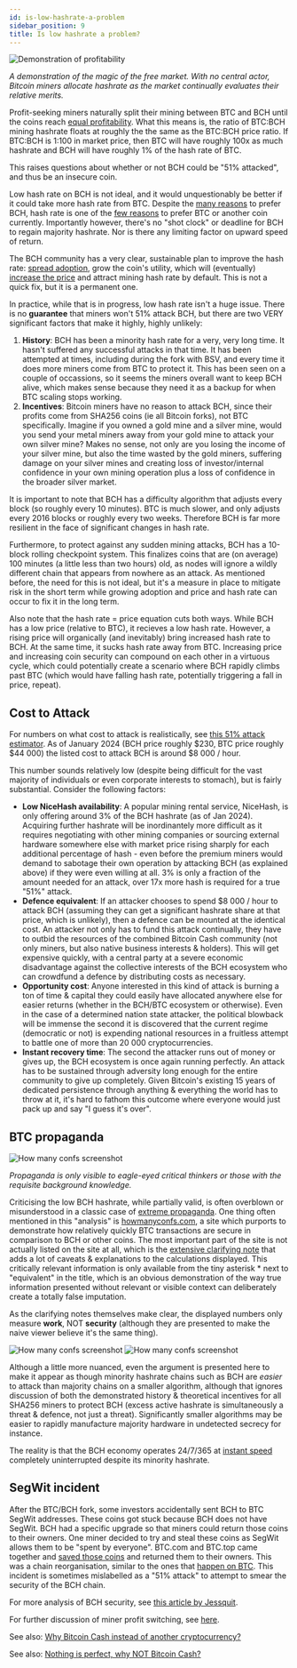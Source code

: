 ```yaml
---
id: is-low-hashrate-a-problem
sidebar_position: 9
title: Is low hashrate a problem?
---
```




<img src={profitabilityUrl} alt="Demonstration of profitability" />

_A demonstration of the magic of the free market. With no central actor, Bitcoin miners allocate hashrate as the market continually evaluates their relative merits._

Profit-seeking miners naturally split their mining between BTC and BCH until the coins reach [equal profitability](https://cash.coin.dance/blocks/profitability). What this means is, the ratio of BTC:BCH mining hashrate floats at roughly the the same as the BTC:BCH price ratio. If BTC:BCH is 1:100 in market price, then BTC will have roughly 100x as much hashrate and BCH will have roughly 1% of the hash rate of BTC.

This raises questions about whether or not BCH could be "51% attacked", and thus be an insecure coin.

Low hash rate on BCH is not ideal, and it would unquestionably be better if it could take more hash rate from BTC. Despite the [many reasons](/faqs/BCH/why-bitcoin-cash) to prefer BCH, hash rate is one of the [few reasons](/faqs/BCH/why-not-bitcoin-cash) to prefer BTC or another coin currently. Importantly however, there's no "shot clock" or deadline for BCH to regain majority hashrate. Nor is there any limiting factor on upward speed of return.

The BCH community has a very clear, sustainable plan to improve the hash rate: [spread adoption](/faqs/BCH/is-bch-spreading), grow the coin's utility, which will (eventually) [increase the price](/faqs/BCH-vs-BTC/if-bch-is-so-great-why-is-the-price-low) and attract mining hash rate by default. This is not a quick fix, but it is a permanent one.

In practice, while that is in progress, low hash rate isn't a huge issue. There is no **guarantee** that miners won't 51% attack BCH, but there are two VERY significant factors that make it highly, highly unlikely:

1. **History**: BCH has been a minority hash rate for a very, very long time. It hasn't suffered any successful attacks in that time. It has been attempted at times, including during the fork with BSV, and every time it does more miners come from BTC to protect it. This has been seen on a couple of occassions, so it seems the miners overall want to keep BCH alive, which makes sense because they need it as a backup for when BTC scaling stops working.
2. **Incentives**: Bitcoin miners have no reason to attack BCH, since their profits come from SHA256 coins (ie all Bitcoin forks), not BTC specifically. Imagine if you owned a gold mine and a silver mine, would you send your metal miners away from your gold mine to attack your own silver mine? Makes no sense, not only are you losing the income of your silver mine, but also the time wasted by the gold miners, suffering damage on your silver mines and creating loss of investor/internal confidence in your own mining operation plus a loss of confidence in the broader silver market.

It is important to note that BCH has a difficulty algorithm that adjusts every block (so roughly every 10 minutes). BTC is much slower, and only adjusts every 2016 blocks or roughly every two weeks. Therefore BCH is far more resilient in the face of significant changes in hash rate.

Furthermore, to protect against any sudden mining attacks, BCH has a 10-block rolling checkpoint system. This finalizes coins that are (on average) 100 minutes (a little less than two hours) old, as nodes will ignore a wildly different chain that appears from nowhere as an attack. As mentioned before, the need for this is not ideal, but it's a measure in place to mitigate risk in the short term while growing adoption and price and hash rate can occur to fix it in the long term.

Also note that the hash rate = price equation cuts both ways. While BCH has a low price (relative to BTC), it recieves a low hash rate. However, a rising price will organically (and inevitably) bring increased hash rate to BCH. At the same time, it sucks hash rate away from BTC. Increasing price and increasing coin security can compound on each other in a virtuous cycle, which could potentially create a scenario where BCH rapidly climbs past BTC (which would have falling hash rate, potentially triggering a fall in price, repeat).

## Cost to Attack

For numbers on what cost to attack is realistically, see [this 51% attack estimator](https://www.crypto51.app/). As of January 2024 (BCH price roughly $230, BTC price roughly $44 000) the listed cost to attack BCH is around $8 000 / hour.

This number sounds relatively low (despite being difficult for the vast majority of individuals or even corporate interests to stomach), but is fairly substantial. Consider the following factors:

- **Low NiceHash availability**: A popular mining rental service, NiceHash, is only offering around 3% of the BCH hashrate (as of Jan 2024). Acquiring further hashrate will be inordinantely more difficult as it requires negotiating with other mining companies or sourcing external hardware somewhere else with market price rising sharply for each additional percentage of hash - even before the premium miners would demand to sabotage their own operation by attacking BCH (as explained above) if they were even willing at all. 3% is only a fraction of the amount needed for an attack, over 17x more hash is required for a true "51%" attack.
- **Defence equivalent**: If an attacker chooses to spend $8 000 / hour to attack BCH (assuming they can get a significant hashrate share at that price, which is unlikely), then a defence can be mounted at the identical cost. An attacker not only has to fund this attack continually, they have to outbid the resources of the combined Bitcoin Cash community (not only miners, but also native business interests & holders). This will get expensive quickly, with a central party at a severe economic disadvantage against the collective interests of the BCH ecosystem who can crowdfund a defence by distributing costs as necessary.
- **Opportunity cost**: Anyone interested in this kind of attack is burning a ton of time & capital they could easily have allocated anywhere else for easier returns (whether in the BCH/BTC ecosystem or otherwise). Even in the case of a determined nation state attacker, the political blowback will be immense the second it is discovered that the current regime (democratic or not) is expending national resources in a fruitless attempt to battle one of more than 20 000 cryptocurrencies.
- **Instant recovery time**: The second the attacker runs out of money or gives up, the BCH ecosystem is once again running perfectly. An attack has to be sustained through adversity long enough for the entire community to give up completely. Given Bitcoin's existing 15 years of dedicated persistence through anything & everything the world has to throw at it, it's hard to fathom this outcome where everyone would just pack up and say "I guess it's over".

## BTC propaganda

<img src={howManyConfsUrl} alt="How many confs screenshot" />

_Propaganda is only visible to eagle-eyed critical thinkers or those with the requisite background knowledge._

Criticising the low BCH hashrate, while partially valid, is often overblown or misunderstood in a classic case of [extreme propaganda](/faqs/BCH-vs-BTC/why-is-there-so-much-propaganda-in-btc). One thing often mentioned in this "analysis" is [howmanyconfs.com](https://howmanyconfs.com/), a site which purports to demonstrate how relatively quickly BTC transactions are secure in comparison to BCH or other coins. The most important part of the site is not actually listed on the site at all, which is the [extensive clarifying note](https://github.com/lukechilds/howmanyconfs.com/blob/master/README.md#how-are-these-values-calculated) that adds a lot of caveats & explanations to the calculations displayed. This critically relevant information is only available from the tiny asterisk * next to "equivalent" in the title, which is an obvious demonstration of the way true information presented without relevant or visible context can deliberately create a totally false imputation.

As the clarifying notes themselves make clear, the displayed numbers only measure **work**, NOT **security** (although they are presented to make the naive viewer believe it's the same thing).

<img src={howManyConfs1Url} alt="How many confs screenshot" />

<img src={howManyConfs2Url} alt="How many confs screenshot" />

Although a little more nuanced, even the argument is presented here to make it appear as though minority hashrate chains such as BCH are *easier* to attack than majority chains on a smaller algorithm, although that ignores discussion of both the demonstrated history & theoretical incentives for all SHA256 miners to protect BCH (excess active hashrate is simultaneously a threat & defence, not just a threat). Significantly smaller algorithms may be easier to rapidly manufacture majority hardware in undetected secrecy for instance.

The reality is that the BCH economy operates 24/7/365 at [instant speed](/faqs/Tech/what-is-0-conf) completely uninterrupted despite its minority hashrate.

## SegWit incident

After the BTC/BCH fork, some investors accidentally sent BCH to BTC SegWit addresses. These coins got stuck because BCH does not have SegWit. BCH had a specific upgrade so that miners could return those coins to their owners. One miner decided to try and steal these coins as SegWit allows them to be "spent by everyone". BTC.com and BTC.top came together and [saved those coins](https://blog.coinbase.com/a-deep-dive-into-the-recent-bch-hard-fork-incident-2ee14132f435) and returned them to their owners. This was a chain reorganisation, similar to the ones that [happen on BTC](https://www.coindesk.com/tech/2021/01/21/the-bitcoin-double-spend-that-never-happened/). This incident is sometimes mislabelled as a "51% attack" to attempt to smear the security of the BCH chain.

For more analysis of BCH security, see [this article by Jessquit](https://read.cash/@Jessquit/debunking-btc-is-more-secure-than-bch-e77527a9).

For further discussion of miner profit switching, see [here](https://www.reddit.com/r/btc/comments/14p581h/does_hashrate_follow_price_do_crypto_miners_truly/).

See also: [Why Bitcoin Cash instead of another cryptocurrency?](/faqs/BCH/why-bitcoin-cash)

See also: [Nothing is perfect, why NOT Bitcoin Cash?](/faqs/BCH/why-not-bitcoin-cash)
